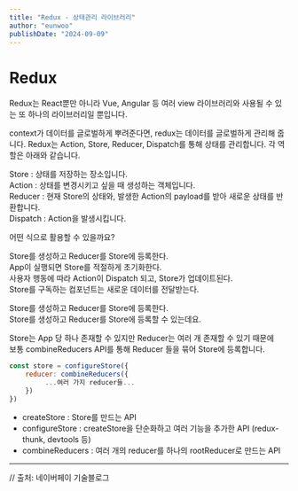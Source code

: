 ```yaml
---
title: "Redux - 상태관리 라이브러리"
author: "eunwoo"
publishDate: "2024-09-09"
---
```


# Redux

Redux는 React뿐만 아니라 Vue, Angular 등 여러 view 라이브러리와 사용될 수 있는 또 하나의 라이브러리일 뿐입니다.

context가 데이터를 글로벌하게 뿌려준다면, redux는 데이터를 글로벌하게 관리해 줍니다.
Redux는 Action, Store, Reducer, Dispatch를 통해 상태를 관리합니다.
각 역할은 아래와 같습니다.


Store : 상태를 저장하는 장소입니다. <br/>
Action : 상태를 변경시키고 싶을 때 생성하는 객체입니다.<br/>
Reducer : 현재 Store의 상태와, 발생한 Action의 payload를 받아 새로운 상태를 반환합니다.<br/>
Dispatch : Action을 발생시킵니다.


어떤 식으로 활용할 수 있을까요?

Store를 생성하고 Reducer를 Store에 등록한다. <br/>
App이 실행되면 Store를 적절하게 초기화한다. <br/>
사용자 행동에 따라 Action이 Dispatch 되고, Store가 업데이트된다. <br/>
Store를 구독하는 컴포넌트는 새로운 데이터를 전달받는다. <br/>



Store를 생성하고 Reducer를 Store에 등록한다. <br/>
Store를 생성하고 Reducer를 Store에 등록할 수 있는데요.<br/>

Store는 App 당 하나 존재할 수 있지만 Reducer는 여러 개 존재할 수 있기 때문에  <br/>
보통 combineReducers API를 통해 Reducer 들을 묶어 Store에 등록합니다.

```js
const store = configureStore({
    reducer: combineReducers({
         ...여러 가지 reducer들...
    })
})
```

- createStore : Store를 만드는 API
- configureStore : createStore을 단순화하고 여러 기능을 추가한 API (redux-thunk, devtools 등)
- combineReducers : 여러 개의 reducer를 하나의 rootReducer로 만드는 API


***

// 출처: 네이버페이 기술블로그


